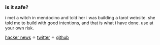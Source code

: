 ### is it safe?

i met a witch in mendocino and told her i was building a tarot website. she told me to build with good intentions, and that is what i have done. use at your own risk.

[hacker news](https://news.ycombinator.com/item?id=29791810) ✧ [twitter](https://twitter.com/bgdotjpg) ✧ [github](https://github.com/benzguo/witchcraft.computer)

